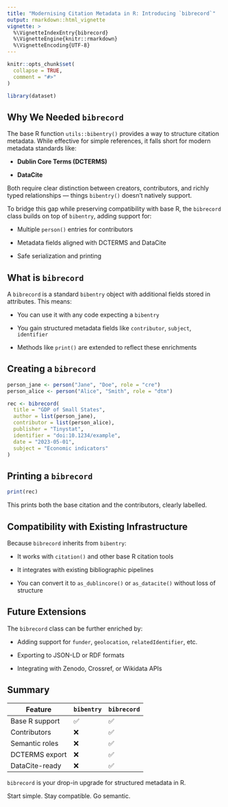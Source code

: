 ```yaml
---
title: "Modernising Citation Metadata in R: Introducing `bibrecord`"
output: rmarkdown::html_vignette
vignette: >
  %\VignetteIndexEntry{bibrecord}
  %\VignetteEngine{knitr::rmarkdown}
  %\VignetteEncoding{UTF-8}
---
```


```r
knitr::opts_chunk$set(
  collapse = TRUE,
  comment = "#>"
)
```

```r
library(dataset)
```

## Why We Needed `bibrecord`

The base R function `utils::bibentry()` provides a way to structure citation metadata. While effective for simple references, it falls short for modern metadata standards like:

-   **Dublin Core Terms (DCTERMS)**

-   **DataCite**

Both require clear distinction between creators, contributors, and richly typed relationships — things `bibentry()` doesn't natively support.

To bridge this gap while preserving compatibility with base R, the `bibrecord` class builds on top of `bibentry`, adding support for:

-   Multiple `person()` entries for contributors

-   Metadata fields aligned with DCTERMS and DataCite

-   Safe serialization and printing

## What is `bibrecord`

A `bibrecord` is a standard `bibentry` object with additional fields stored in attributes. This means:

-   You can use it with any code expecting a `bibentry`

-   You gain structured metadata fields like `contributor`, `subject`, `identifier`

-   Methods like `print()` are extended to reflect these enrichments

## Creating a `bibrecord`

```r
person_jane <- person("Jane", "Doe", role = "cre")
person_alice <- person("Alice", "Smith", role = "dtm")

rec <- bibrecord(
  title = "GDP of Small States",
  author = list(person_jane),
  contributor = list(person_alice),
  publisher = "Tinystat",
  identifier = "doi:10.1234/example",
  date = "2023-05-01",
  subject = "Economic indicators"
)
```


## Printing a `bibrecord`

```r
print(rec)
```

This prints both the base citation and the contributors, clearly labelled.

## Compatibility with Existing Infrastructure

Because `bibrecord` inherits from `bibentry`:

-   It works with `citation()` and other base R citation tools

-   It integrates with existing bibliographic pipelines

-   You can convert it to `as_dublincore()` or `as_datacite()` without loss of structure

## Future Extensions

The `bibrecord` class can be further enriched by:

-   Adding support for `funder`, `geolocation`, `relatedIdentifier`, etc.

-   Exporting to JSON-LD or RDF formats

-   Integrating with Zenodo, Crossref, or Wikidata APIs

## Summary

| Feature        | `bibentry` | `bibrecord` |
|----------------|------------|-------------|
| Base R support | ✅         | ✅          |
| Contributors   | ❌         | ✅          |
| Semantic roles | ❌         | ✅          |
| DCTERMS export | ❌         | ✅          |
| DataCite-ready | ❌         | ✅          |

`bibrecord` is your drop-in upgrade for structured metadata in R.

Start simple. Stay compatible. Go semantic.
